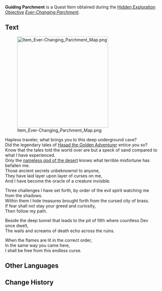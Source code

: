 {{Item Infobox
|id          = 120033
|image       = Item Guiding Parchment.png
|type        = Quest Items
|description = An ancient and mysterious roll of parchment. It looks like a note left by an adventurer. New words keep appearing on it.
|source1     = After completing a time trial challenge near the hand of the ruin golem in [[Devantaka Mountain]]
|source2     = After completing a time trial challenge of the East face of the lake in [[Devantaka Mountain]]
|source3     = Fishing at the spot near [[Devantaka Mountain]]
}}
'''Guiding Parchment''' is a Quest Item obtained during the [[Hidden Exploration Objective]] ''[[Ever-Changing Parchment]]''.
<!--
==Location==
<gallery>

</gallery>
-->
==Text==
[[File:Item Ever-Changing Parchment Map.png|300px]]

Hapless traveler, what brings you to this deep underground cave?<br />
Did the legendary tales of [[Hasad the Golden Adventurer]] entice you so?<br />
Know that the tales told the world over are but a speck of sand compared to what I have experienced.<br />
Only the [[Scarlet King|nameless god of the desert]] knows what terrible misfortune has befallen me.<br />
Those ancient secrets unbeknownst to anyone,<br />
They have laid layer upon layer of curses on me,<br />
And I have become the oracle of a creature invisible.

Three challenges I have set forth, by order of the evil spirit watching me from the shadows.<br />
Within them I hide treasures brought forth from the cursed city of brass.<br />
If fear shall not stay your greed and curiosity,<br />
Then follow my path.

Beside the deep tunnel that leads to the pit of filth where countless Dev once dwelt,<br />
The wails and screams of death echo across the ruins.

When the flames are lit in the correct order,<br />
In the same way you came here,<br />
I shall be free from this endless curse.

==Other Languages==
{{Other Languages
|default_hidden = 1
|en      = Guiding Parchment
|zhs     = 引路的羊皮卷
|zhs_rm  = Yǐnlù de Yángpí-juǎn
|zht     = 引路的羊皮卷
|zht_rm  = Yǐnlù de Yángpí-juǎn
|ja      = 道しるべの羊皮紙
|ja_rm   = Michishirube no Youhishi
|ko      = 길을 {{tt|인도|引導}}하는 {{tt|양피지|羊皮紙}}
|ko_rm   = Gireul Indohaneun Yangpiji
|es      = Pergamino con direcciones
|fr      = Vélin de guidage
|ru      = Указующий пергамент
|th      = ม้วนหนังนำทาง
|th_rm   = 
|vi      = Cuộn Giấy Da Dẫn Đường
|de      = Wegweisendes Pergament
|id      = Perkamen yang Memberikan Tuntunan
|pt      = Pergaminho Guia
|tr      = Yol Gösteren Parşömen
|it      = Pergamena direzionale
}}

==Change History==
{{Change History|3.0}}